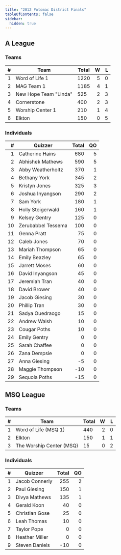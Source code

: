 ```yaml
---
title: "2012 Potomac District Finals"
tableOfContents: false
sidebar:
  hidden: true
---
```


## A League

### Teams

|    # | Team                  | Total |    W |    L |
| ---: | --------------------- | ----- | ---: | ---: |
|    1 | Word of Life 1        | 1220  |    5 |    0 |
|    2 | MAG Team 1            | 1185  |    4 |    1 |
|    3 | New Hope Team "Linda" | 525   |    2 |    3 |
|    4 | Cornerstone           | 400   |    2 |    3 |
|    5 | Worship Center 1      | 210   |    1 |    4 |
|    6 | Elkton                | 150   |    0 |    5 |

### Individuals

|    # | Quizzer            | Total |   QO |
| ---: | ------------------ | ----: | ---: |
|    1 | Catherine Hains    |   680 |    5 |
|    2 | Abhishek Mathews   |   590 |    5 |
|    3 | Abby Weatherholtz  |   370 |    1 |
|    4 | Bethany York       |   345 |    2 |
|    5 | Kristyn Jones      |   325 |    3 |
|    6 | Joshua Inyangson   |   290 |    2 |
|    7 | Sam York           |   180 |    1 |
|    8 | Holly Steigerwald  |   160 |    1 |
|    9 | Kelsey Gentry      |   125 |    0 |
|   10 | Zerubabbel Tessema |   100 |    0 |
|   11 | Genna Pratt        |    75 |    0 |
|   12 | Caleb Jones        |    70 |    0 |
|   13 | Mariah Thompson    |    65 |    0 |
|   14 | Emily Beazley      |    65 |    0 |
|   15 | Jarrett Moses      |    60 |    0 |
|   16 | David Inyangson    |    45 |    0 |
|   17 | Jeremiah Tran      |    40 |    0 |
|   18 | David Brower       |    40 |    0 |
|   19 | Jacob Giesing      |    30 |    0 |
|   20 | Phillip Tran       |    30 |    0 |
|   21 | Sadya Ouedraogo    |    15 |    0 |
|   22 | Andrew Walsh       |    10 |    0 |
|   23 | Cougar Poths       |    10 |    0 |
|   24 | Emily Gentry       |     0 |    0 |
|   25 | Sarah Chaffee      |     0 |    0 |
|   26 | Zana Dempsie       |     0 |    0 |
|   27 | Anna Giesing       |    -5 |    0 |
|   28 | Maggie Thompson    |   -10 |    0 |
|   29 | Sequoia Poths      |   -15 |    0 |

## MSQ League

### Teams

|    # | Team                     | Total |    W |    L |
| ---: | ------------------------ | ----- | ---: | ---: |
|    1 | Word of Life (MSQ 1)     | 440   |    2 |    0 |
|    2 | Elkton                   | 150   |    1 |    1 |
|    3 | The Worship Center (MSQ) | 15    |    0 |    2 |

### Individuals

|    # | Quizzer        | Total |   QO |
| ---: | -------------- | ----: | ---: |
|    1 | Jacob Connerly |   255 |    2 |
|    2 | Paul Giesing   |   150 |    1 |
|    3 | Divya Mathews  |   135 |    1 |
|    4 | Gerald Koon    |    40 |    0 |
|    5 | Christian Gose |    25 |    0 |
|    6 | Leah Thomas    |    10 |    0 |
|    7 | Taylor Pope    |     0 |    0 |
|    8 | Heather Miller |     0 |    0 |
|    9 | Steven Daniels |   -10 |    0 |
